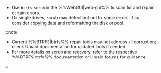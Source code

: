 - Use `btrfs scrub` in the %%WebGUI|web-gui%% to scan for and repair certain errors.
- On single drives, scrub may detect but not fix some errors; if so, consider copying data and reformatting the disk or pool.

:::note

- Current %%BTRFS|btrfs%% repair tools may not address all corruption; check Unraid documentation for updated tools if needed.
- For more details on scrub and recovery, refer to the respective %%BTRFS|btrfs%% documentation or Unraid forums for guidance.

:::
